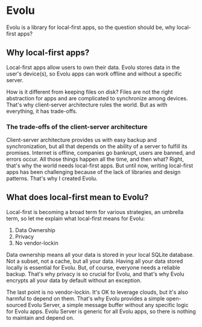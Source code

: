 # Evolu

Evolu is a library for local-first apps, so the question should be,
why local-first apps?

## Why local-first apps?

Local-first apps allow users to own their data. Evolu stores data in the user's
device(s), so Evolu apps can work offline and without a specific server.

How is it different from keeping files on disk? Files are not the right abstraction
for apps and are complicated to synchronize among devices. That's why client-server
architecture rules the world. But as with everything, it has trade-offs.

### The trade-offs of the client-server architecture

Client-server architecture provides us with easy backup and synchronization,
but all that depends on the ability of a server to fulfill its promises.
Internet is offline, companies go bankrupt, users are banned, and errors occur.
All those things happen all the time, and then what? Right, that's why
the world needs local-first apps. But until now, writing local-first apps
has been challenging because of the lack of libraries and design patterns.
That's why I created Evolu.

## What does local-first mean to Evolu?

Local-first is becoming a broad term for various strategies, an umbrella term, so let me explain what local-first means for Evolu:

1. Data Ownership
2. Privacy
3. No vendor-lockin

Data ownership means all your data is stored in your local SQLite database.
Not a subset, not a cache, but all your data. Having all your data stored locally
is essential for Evolu. But, of course, everyone needs a reliable backup.
That's why privacy is so crucial for Evolu, and that's why Evolu encrypts
all your data by default without an exception.

The last point is no vendor-lockin. It's OK to leverage clouds, but it's also
harmful to depend on them. That's why Evolu provides a simple open-sourced
Evolu Server, a simple message buffer without any specific logic for Evolu apps.
Evolu Server is generic for all Evolu apps, so there is nothing to maintain and
depend on.
